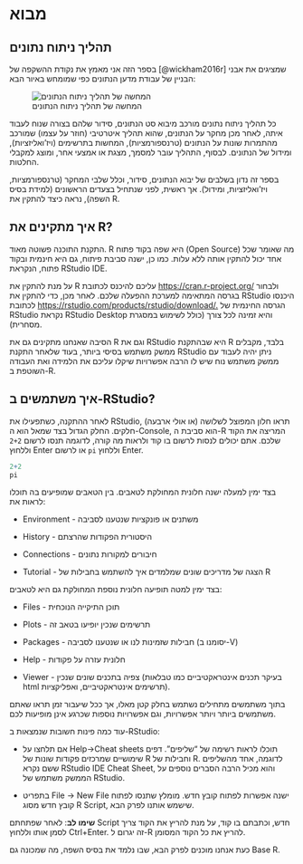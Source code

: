 # מבוא {#introduction}

## תהליך ניתוח נתונים

בספר הזה אני מאמץ את נקודת ההשקפה של [@wickham2016r] שמציגים את אבני הבניין של עבודת מדען הנתונים כפי שמומחש באיור הבא:

![המחשה של תהליך ניתוח הנתונים](images/ds_workflow_he.svg "תהליך ניתוח הנתונים"){#fig:ds-workflow}

כל תהליך ניתוח נתונים מורכב מיבוא סט הנתונים, סידור שלהם בצורה שנוח לעבוד איתה, לאחר מכן מחקר על הנתונים, שהוא תהליך איטרטיבי (חוזר על עצמו) שמורכב מהתמרות שונות על הנתונים (טרנספורמציות), המחשות בתרשימים (ויז'ואליזציות), ומידול של הנתונים. לבסוף, התהליך עובר למסמך, מצגת או אמצעי אחר, ומוצג למקבלי החלטות.

בספר זה נדון בשלבים של יבוא הנתונים, סידור, וכלל שלבי המחקר (טרנספורמציות, ויז'ואליזציות, ומידול). אך ראשית, לפני שנתחיל בצעדים הראשונים (למידת בסיס השפה), נראה כיצד להתקין את R.

## איך מתקינים את R?

התקנת התוכנה פשוטה מאוד. R היא שפה בקוד פתוח (Open Source) מה שאומר שכל אחד יכול להתקין אותה ללא עלות. כמו כן, ישנה סביבת פיתוח, גם היא חינמית ובקוד פתוח, הנקראת RStudio IDE.

על מנת להתקין את R עליכם להיכנס לכתובת <https://cran.r-project.org/> ולבחור בגרסה המתאימה למערכת ההפעלה שלכם. לאחר מכן, כדי להתקין את RStudio היכנסו לכתובת <https://rstudio.com/products/rstudio/download/.> הגרסה החינמית של RStudio נקראת RStudio Desktop והיא זמינה לכל צורך (כולל לשימוש במסגרת מסחרית).

הסיבה שאנחנו מתקינים גם את R וגם את RStudio היא שבהתקנת R בלבד, מקבלים ממשק משתמש בסיסי ביותר, בעוד שלאחר התקנת RStudio ניתן יהיה לעבוד עם ממשק משתמש נוח שיש לו הרבה אפשרויות שיקלו עליכם את הלמידה ואת העבודה השוטפת ב-R.

## איך משתמשים ב-RStudio?

לאחר ההתקנה, כשתפעילו את RStudio, תראו חלון המפוצל לשלושה (או אולי ארבעה) חלקים. החלק הגדול בצד שמאל הוא ה-Console, הוא סביבת ה-R המריצה את הקוד שלכם. אתם יכולים לנסות לרשום בו קוד ולראות מה קורה, לדוגמה תנסו לרשום `2+2` וללחוץ Enter או לרשום `pi` וללחוץ Enter.

```r
2+2
pi
```

בצד ימין למעלה ישנה חלונית המחולקת לטאבים. בין הטאבים שמופיעים בה תוכלו לראות את:

-   Environment - משתנים או פונקציות שנטענו לסביבה

-   History - היסטורית הפקודות שהרצתם

-   Connections - חיבורים למקורות נתונים

-   Tutorial - הצגה של מדריכים שונים שמלמדים איך להשתמש בחבילות של R

בצד ימין למטה תופיעה חלונית נוספת המחולקת גם היא לטאבים:

-   Files - תוכן התיקייה הנוכחית

-   Plots - תרשימים שנכין יופיעו בטאב זה

-   Packages - חבילות שזמינות לנו או שנטענו לסביבה (יסומנו ב-V)

-   Help - חלונית עזרה על פקודות

-   Viewer - צפיה בתכנים שונים שנכין (בעיקר תכנים אינטראקטיביים כמו טבלאות html תרשימים אינטראקטיביים, ואפליקציות).

בתוך משתמשים מתחילים נשתמש בחלק קטן מאלו, אך ככל שיעבור זמן תראו שאתם משתמשים ביותר ויותר אפשרויות, וגם אפשרויות נוספות שכרגע אינן מופיעות לכם.

עוד כמה פינות חשובות שנמצאות ב-RStudio:

-   אם תלחצו על Help-\>Cheat sheets תוכלו לראות רשימה של "שליפים". דפים שימושיים שמרכזים פקודות שונות של R וחבילות של R. לדוגמה, אחד מהשליפים ששם נקרא RStudio IDE Cheat Sheet, והוא מכיל הרבה הסברים נוספים על הממשק משתמש של RStudio.

-   בתפריט File -\> New File ישנה אפשרות לפתוח קובץ חדש. מומלץ שתנסו לפתוח קובץ חדש מסוג R Script, שישמש אותנו לפרק הבא.

**שימו לב**: לאחר שפתחתם Script חדש, וכתבתם בו קוד, על מנת להריץ את הקוד צריך לסמן אותו וללחוץ Ctrl+Enter. זה יגרום ל-R להריץ את כל הקוד המסומן.

כעת אנחנו מוכנים לפרק הבא, שבו נלמד את בסיס השפה, מה שמכונה גם Base R.
